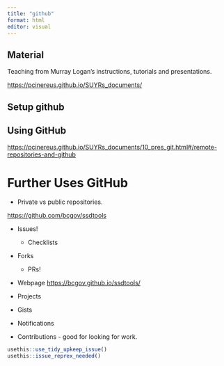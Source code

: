 ```yaml
---
title: "github"
format: html
editor: visual
---
```


## Material

Teaching from Murray Logan's instructions, tutorials and presentations.

<https://pcinereus.github.io/SUYRs_documents/>

## Setup github

## Using GitHub

<https://pcinereus.github.io/SUYRs_documents/10_pres_git.html#/remote-repositories-and-github>

# Further Uses GitHub

- Private vs public repositories.

<https://github.com/bcgov/ssdtools>

- Issues!
  - Checklists 
- Forks
  - PRs!
- Webpage <https://bcgov.github.io/ssdtools/>
- Projects

- Gists
- Notifications
- Contributions - good for looking for work.

```r
usethis::use_tidy_upkeep_issue()
usethis::issue_reprex_needed()
```